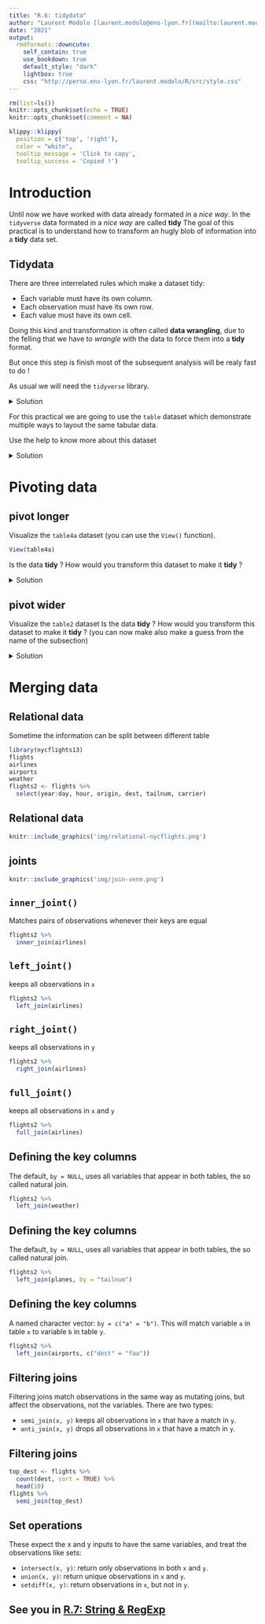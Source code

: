 ```yaml
---
title: "R.6: tidydata"
author: "Laurent Modolo [laurent.modolo@ens-lyon.fr](mailto:laurent.modolo@ens-lyon.fr)"
date: "2021"
output:
  rmdformats::downcute:
    self_contain: true
    use_bookdown: true
    default_style: "dark"
    lightbox: true
    css: "http://perso.ens-lyon.fr/laurent.modolo/R/src/style.css"
---
```


```r
rm(list=ls())
knitr::opts_chunk$set(echo = TRUE)
knitr::opts_chunk$set(comment = NA)
```
```r
klippy::klippy(
  position = c('top', 'right'),
  color = "white",
  tooltip_message = 'Click to copy',
  tooltip_success = 'Copied !')
```

# Introduction

Until now we have worked with data already formated in a *nice way*.
In the `tidyverse` data formated in a *nice way* are called **tidy**
The goal of this practical is to understand how to transform an hugly blob of information into a **tidy** data set.

## Tidydata

There are three interrelated rules which make a dataset tidy:

- Each variable must have its own column.
- Each observation must have its own row.
- Each value must have its own cell.

Doing this kind and transformation is often called **data wrangling**, due to the felling that we have to *wrangle* with the data to force them into a **tidy** format.

But once this step is finish most of the subsequent analysis will be realy fast to do !

<div class="pencadre">
As usual we will need the `tidyverse` library.
</div>

<details><summary>Solution</summary>
<p>
```r
library(tidyverse)
```
</p>
</details>

For this practical we are going to use the `table` dataset which demonstrate multiple ways to layout the same tabular data.

<div class="pencadre">
Use the help to know more about this dataset
</div>

<details><summary>Solution</summary>
<p>
`table1`, `table2`, `table3`, `table4a`, `table4b`, and `table5` all display the number of TB (Tuberculosis) cases documented by the World Health Organization in Afghanistan, Brazil, and China between 1999 and 2000. The data contains values associated with four variables (country, year, cases, and population), but each table organizes the values in a different layout.

The data is a subset of the data contained in the World Health Organization Global Tuberculosis Report
</p>
</details>

# Pivoting data

## pivot longer

<div class="pencadre">
Visualize the `table4a` dataset (you can use the `View()` function).

```r
View(table4a)
```

Is the data **tidy** ? How would you transform this dataset to make it **tidy** ?
</div>


<details><summary>Solution</summary>
<p>

We have information about 3 variables in the `table4a`: `country`, `year` and number of `cases`.
However, the variable information (`year`) is stored as column names.
We want to pivot the horizontal column year, vertically and make the table longer.

You can use the `pivot_longer` fonction to make your table longer and have one observation per row and one variable per column.

For this we need to :

- specify which column to select (all except `country`).
- give the name of the new variable (`year`)
- give the name of the variable stored in the cells of the columns years (`case`)

```r
table4a %>% 
  pivot_longer(-country,
               names_to = "year",
               values_to = "case")
```
</p>
</details>

## pivot wider 

<div class="pencadre">
Visualize the `table2` dataset
Is the data **tidy** ? How would you transform this dataset to make it **tidy** ? (you can now make also make a guess from the name of the subsection)
</div>

<details><summary>Solution</summary>
<p>
The column `count` store two types of information: the `population` size of the country and the number of `cases` in the country.

You can use the `pivot_wider` fonction to make your table wider and have one observation per row and one variable per column.

```r
table2 %>% 
  pivot_wider(names_from = type,
              values_from = count)
```
</p>
</details>

# Merging data

## Relational data

Sometime the information can be split between different table

```r
library(nycflights13)
flights
airlines
airports
weather
flights2 <- flights %>% 
  select(year:day, hour, origin, dest, tailnum, carrier)
```

## Relational data

```r
knitr::include_graphics('img/relational-nycflights.png')
```

## joints

```r
knitr::include_graphics('img/join-venn.png')
```

## `inner_joint()`

Matches pairs of observations whenever their keys are equal

```r
flights2 %>%
  inner_join(airlines)
```
## `left_joint()`

keeps all observations in `x`

```r
flights2 %>%
  left_join(airlines)
```

## `right_joint()`

keeps all observations in `y`

```r
flights2 %>%
  right_join(airlines)
```

## `full_joint()`

keeps all observations in `x` and `y`

```r
flights2 %>%
  full_join(airlines)
```

## Defining the key columns

The default, `by = NULL`, uses all variables that appear in both tables, the so called natural join.

```r
flights2 %>% 
  left_join(weather)
```

## Defining the key columns

The default, `by = NULL`, uses all variables that appear in both tables, the so called natural join.

```r
flights2 %>% 
  left_join(planes, by = "tailnum")
```

## Defining the key columns

A named character vector: `by = c("a" = "b")`. This will match variable `a` in table `x` to variable `b` in table `y`.

```r
flights2 %>% 
  left_join(airports, c("dest" = "faa"))
```

## Filtering joins

Filtering joins match observations in the same way as mutating joins, but affect the observations, not the variables. There are two types:

- `semi_join(x, y)` keeps all observations in `x` that have a match in `y`.
- `anti_join(x, y)` drops all observations in `x` that have a match in `y`.


## Filtering joins

```r
top_dest <- flights %>%
  count(dest, sort = TRUE) %>%
  head(10)
flights %>% 
  semi_join(top_dest)
```

## Set operations

These expect the x and y inputs to have the same variables, and treat the observations like sets:

- `intersect(x, y)`: return only observations in both `x` and `y`.
- `union(x, y)`: return unique observations in `x` and `y`.
- `setdiff(x, y)`: return observations in `x`, but not in `y`.

## See you in [R.7: String & RegExp](http://perso.ens-lyon.fr/laurent.modolo/R/session_7/)

